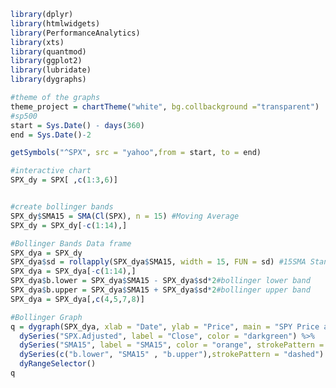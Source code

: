 ```r
library(dplyr)
library(htmlwidgets)
library(PerformanceAnalytics)
library(xts)
library(quantmod)
library(ggplot2)
library(lubridate)
library(dygraphs)

#theme of the graphs
theme_project = chartTheme("white", bg.collbackground ="transparent")
#sp500
start = Sys.Date() - days(360)
end = Sys.Date()-2

getSymbols("^SPX", src = "yahoo",from = start, to = end)
```
```r
#interactive chart
SPX_dy = SPX[ ,c(1:3,6)]


#create bollinger bands
SPX_dy$SMA15 = SMA(Cl(SPX), n = 15) #Moving Average
SPX_dy = SPX_dy[-c(1:14),]

#Bollinger Bands Data frame
SPX_dya = SPX_dy
SPX_dya$sd = rollapply(SPX_dya$SMA15, width = 15, FUN = sd) #15SMA Standard Deviation 
SPX_dya = SPX_dya[-c(1:14),]
SPX_dya$b.lower = SPX_dya$SMA15 - SPX_dya$sd*2#bollinger lower band
SPX_dya$b.upper = SPX_dya$SMA15 + SPX_dya$sd*2#bollinger upper band
SPX_dya = SPX_dya[,c(4,5,7,8)]

#Bollinger Graph
q = dygraph(SPX_dya, xlab = "Date", ylab = "Price", main = "SPY Price and Bollinger Band") %>%
  dySeries("SPX.Adjusted", label = "Close", color = "darkgreen") %>%
  dySeries("SMA15", label = "SMA15", color = "orange", strokePattern = "dashed")%>%
  dySeries(c("b.lower", "SMA15" , "b.upper"),strokePattern = "dashed") %>%
  dyRangeSelector()
q
```

